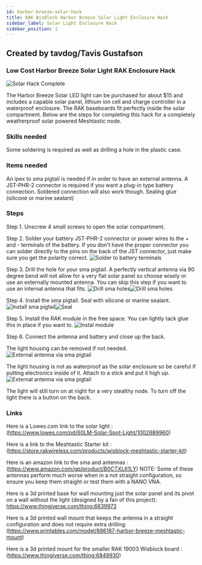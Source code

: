 ```yaml
---
id: harbor-breeze-solar-hack
title: RAK WisBlock Harbor Breeze Solar Light Enclosure Hack
sidebar_label: Solar Light Enclosure Hack
sidebar_position: 1
---
```


## Created by tavdog/Tavis Gustafson

### Low Cost Harbor Breeze Solar Light RAK Enclosure Hack
![Solar Hack Complete](/img/enclosures/hbmh_complete.webp)

The Harbor Breeze Solar LED light can be purchased for about $15 and includes a capable solar panel, lithium ion cell and charge controller in a waterproof enclosure.  The RAK baseboards fit perfectly inside the solar compartment.  Below are the steps for completing this hack for a completely weatherproof solar powered Meshtastic node.

### Skills needed
Some soldering is required as well as drilling a hole in the plastic case.  

### Items needed
An ipex to sma pigtail is needed if in order to have an external antenna.  A JST-PHR-2 connector is required if you want a plug-in type battery connection. Soldered connection will also work though. Sealing glue (silicone or marine sealant)

### Steps
Step 1. Unscrew 4 small screws to open the solar compartment.

Step 2. Solder your battery JST-PHR-2 connector or power wires to the + and - terminals of the battery. If you don't have the proper connector you can solder directly to the pins on the back of the JST connector, just make sure you get the polarity correct.
![Solder to battery terminals](/img/enclosures/harbor_breeze_solar_battery_solder_points.webp)

Step 3. Drill the hole for your sma pigtail.  A perfectly vertical antenna via 90 degree bend will not allow for a very flat solar panel so choose wisely or use an externally mounted antenna.  You can skip this step if you want to use an internal antenna that fits.
![Drill sma holes](/img/enclosures/harbor_breeze_solar_sma_hole1.webp)![Drill sma holes](/img/enclosures/harbor_breeze_solar_sma_hole2.webp)

Step 4. Install the sma pigtail. Seal with silicone or marine sealant.
![Install sma pigtail](/img/enclosures/harbor_breeze_solar_sma_installed.webp)![Seal](/img/enclosures/harbor_breeze_solar_sma_seal.webp)

Step 5.  Install the RAK module in the free space.  You can lightly tack glue this in place if you want to.
![Instal module](/img/enclosures/harbor_breeze_solar_board_placement.webp)

Step 6. Connect the antenna and battery and close up the back. 

The light housing can be removed if not needed.
![External antenna via sma pigtail](/img/enclosures/harbor_breeze_solar_antenna_pigtail.webp)

The light housing is not as waterproof as the solar enclosure so be careful if putting electronics inside of it.
Attach to a stick and put it high up.
![External antenna via sma pigtail](/img/enclosures/harbor_breeze_solar_stick_mount.webp)

The light will still turn on at night for a very stealthy node.  To turn off the light there is a button on the back.

### Links
Here is a Lowes.com link to the solar light : (https://www.lowes.com/pd/60LM-Solar-Spot-Light/1002689960) 

Here is a link to the Meshtastic Starter kit : (https://store.rakwireless.com/products/wisblock-meshtastic-starter-kit)

Here is an amazon link to the sma and antennas : (https://www.amazon.com/gp/product/B0CTXL61LY)  NOTE:  Some of these antennas perform much worse when in a not straight configuration, so ensure you keep them straight or test them with a NANO VNA.

Here is a 3d printed base for wall mounting just the solar panel and its pivot on a wall without the light (designed by a fan of this project): https://www.thingiverse.com/thing:6839973

Here is a 3d printed wall mount that keeps the antenna in a straight configuration and does not require extra drilling:  (https://www.printables.com/model/886187-harbor-breeze-meshtastic-mount)

Here is a 3d printed mount for the smaller RAK 19003 Wisblock board : (https://www.thingiverse.com/thing:6849930)
